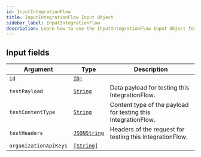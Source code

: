 ```yaml
---
id: InputIntegrationFlow
title: InputIntegrationFlow Input Object
sidebar_label: InputIntegrationFlow
description: Learn how to use the InputIntegrationFlow Input Object for Builder's API.
---
```


## Input fields

| Argument              | Type                                             | Description                                                   |
| --------------------- | ------------------------------------------------ | ------------------------------------------------------------- |
| `id`                  | [`ID!`](/docs/composer/builder/api/schema/scalar/ID.mdx)                |                                                               |
| `testPayload`         | [`String`](/docs/composer/builder/api/schema/scalar/String.mdx)         | Data payload for testing this IntegrationFlow.                |
| `testContentType`     | [`String`](/docs/composer/builder/api/schema/scalar/String.mdx)         | Content type of the payload for testing this IntegrationFlow. |
| `testHeaders`         | [`JSONString`](/docs/composer/builder/api/schema/scalar/JSONString.mdx) | Headers of the request for testing this IntegrationFlow.      |
| `organizationApiKeys` | [`[String]`](/docs/composer/builder/api/schema/scalar/String.mdx)       |                                                               |
